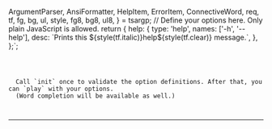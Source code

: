 
  ArgumentParser, AnsiFormatter, HelpItem, ErrorItem, ConnectiveWord,
  req, tf, fg, bg, ul, style, fg8, bg8, ul8,
} = tsargp;
// Define your options here. Only plain JavaScript is allowed.
return {
  help: {
    type: 'help',
    names: ['-h', '--help'],
    desc: \`Prints this \${style(tf.italic)}help\${style(tf.clear)} message.\`,
  },
};`;

<Code callbacks={callbacks} initialDoc={initialDoc} />

<Callout type="default">
  Call `init` once to validate the option definitions. After that, you can `play` with your options.
  (Word completion will be available as well.)
</Callout>

---

<Play callbacks={callbacks} />
